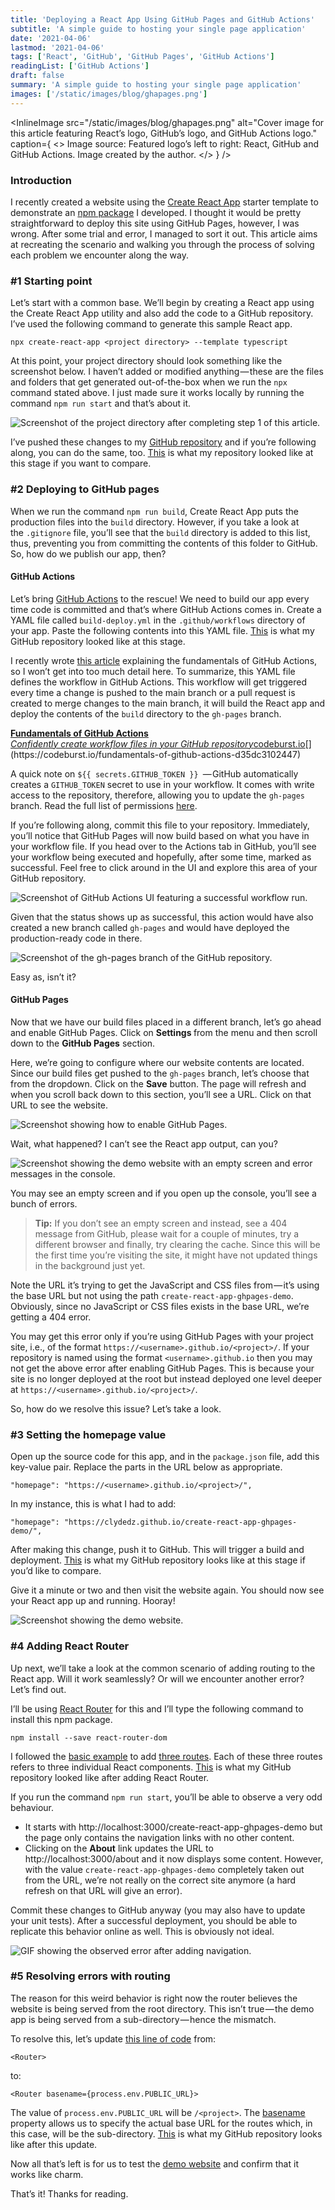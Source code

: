 ```yaml
---
title: 'Deploying a React App Using GitHub Pages and GitHub Actions'
subtitle: 'A simple guide to hosting your single page application'
date: '2021-04-06'
lastmod: '2021-04-06'
tags: ['React', 'GitHub', 'GitHub Pages', 'GitHub Actions']
readingList: ['GitHub Actions']
draft: false
summary: 'A simple guide to hosting your single page application'
images: ['/static/images/blog/ghapages.png']
---
```


<InlineImage
  src="/static/images/blog/ghapages.png"
  alt="Cover image for this article featuring React’s logo, GitHub’s logo, and GitHub Actions logo."
  caption={
    <>
      Image source: Featured logo’s left to right: React, GitHub and GitHub Actions. Image created
      by the author.
    </>
  }
/>

### Introduction

I recently created a website using the [Create React App](https://create-react-app.dev/) starter template to demonstrate an [npm package](https://www.npmjs.com/package/react-markdown-content) I developed. I thought it would be pretty straightforward to deploy this site using GitHub Pages, however, I was wrong. After some trial and error, I managed to sort it out. This article aims at recreating the scenario and walking you through the process of solving each problem we encounter along the way.

### #1 Starting point

Let’s start with a common base. We’ll begin by creating a React app using the Create React App utility and also add the code to a GitHub repository. I’ve used the following command to generate this sample React app.

```
npx create-react-app <project directory> --template typescript
```

At this point, your project directory should look something like the screenshot below. I haven’t added or modified anything — these are the files and folders that get generated out-of-the-box when we run the `npx` command stated above. I just made sure it works locally by running the command `npm run start` and that’s about it.

![Screenshot of the project directory after completing step 1 of this article.](/static/posts/1_c6AsfWCMC-5uANCLBZXqDg.png)

I’ve pushed these changes to my [GitHub repository](https://github.com/ClydeDz/create-react-app-ghpages-demo) and if you’re following along, you can do the same, too. [This](https://github.com/ClydeDz/create-react-app-ghpages-demo/tree/step-1) is what my repository looked like at this stage if you want to compare.

### #2 Deploying to GitHub pages

When we run the command `npm run build`, Create React App puts the production files into the `build` directory. However, if you take a look at the `.gitignore` file, you’ll see that the `build` directory is added to this list, thus, preventing you from committing the contents of this folder to GitHub. So, how do we publish our app, then?

#### GitHub Actions

Let’s bring [GitHub Actions](https://docs.github.com/en/actions) to the rescue! We need to build our app every time code is committed and that’s where GitHub Actions comes in. Create a YAML file called `build-deploy.yml` in the `.github/workflows` directory of your app. Paste the following contents into this YAML file. [This](https://github.com/ClydeDz/create-react-app-ghpages-demo/tree/step-2) is what my GitHub repository looked like at this stage.

I recently wrote [this article](https://codeburst.io/fundamentals-of-github-actions-d35dc3102447) explaining the fundamentals of GitHub Actions, so I won’t get into too much detail here. To summarize, this YAML file defines the workflow in GitHub Actions. This workflow will get triggered every time a change is pushed to the main branch or a pull request is created to merge changes to the main branch, it will build the React app and deploy the contents of the `build` directory to the `gh-pages` branch.

[**Fundamentals of GitHub Actions**\
*Confidently create workflow files in your GitHub repository*codeburst.io](https://codeburst.io/fundamentals-of-github-actions-d35dc3102447 'https://codeburst.io/fundamentals-of-github-actions-d35dc3102447')[](https://codeburst.io/fundamentals-of-github-actions-d35dc3102447)

A quick note on `${{ secrets.GITHUB_TOKEN }} `— GitHub automatically creates a `GITHUB_TOKEN` secret to use in your workflow. It comes with write access to the repository, therefore, allowing you to update the `gh-pages` branch. Read the full list of permissions [here](https://docs.github.com/en/actions/reference/authentication-in-a-workflow#permissions-for-the-github_token).

If you’re following along, commit this file to your repository. Immediately, you’ll notice that GitHub Pages will now build based on what you have in your workflow file. If you head over to the Actions tab in GitHub, you’ll see your workflow being executed and hopefully, after some time, marked as successful. Feel free to click around in the UI and explore this area of your GitHub repository.

![Screenshot of GitHub Actions UI featuring a successful workflow run.](/static/posts/1_kHWQ5K54ZtRuHveK6LHPZQ.png)

Given that the status shows up as successful, this action would have also created a new branch called `gh-pages` and would have deployed the production-ready code in there.

![Screenshot of the gh-pages branch of the GitHub repository.](/static/posts/1_mVszntQwIxruxEc8f1WO4Q.png)

Easy as, isn’t it?

#### GitHub Pages

Now that we have our build files placed in a different branch, let’s go ahead and enable GitHub Pages. Click on **Settings&#x20;**&#x66;rom the menu and then scroll down to the **GitHub Pages** section.

Here, we’re going to configure where our website contents are located. Since our build files get pushed to the `gh-pages` branch, let’s choose that from the dropdown. Click on the **Save** button. The page will refresh and when you scroll back down to this section, you’ll see a URL. Click on that URL to see the website.

![Screenshot showing how to enable GitHub Pages.](/static/posts/1_bb8oLbOoLvTSy9vWS9dGVQ.png)

Wait, what happened? I can’t see the React app output, can you?

![Screenshot showing the demo website with an empty screen and error messages in the console.](/static/posts/1_pdrhN-O9vYXHK4heNYxgHQ.png)

You may see an empty screen and if you open up the console, you’ll see a bunch of errors.

> **Tip:** If you don’t see an empty screen and instead, see a 404 message from GitHub, please wait for a couple of minutes, try a different browser and finally, try clearing the cache. Since this will be the first time you’re visiting the site, it might have not updated things in the background just yet.

Note the URL it’s trying to get the JavaScript and CSS files from — it’s using the base URL but not using the path `create-react-app-ghpages-demo`. Obviously, since no JavaScript or CSS files exists in the base URL, we’re getting a 404 error.

You may get this error only if you’re using GitHub Pages with your project site, i.e., of the format `https://<username>.github.io/<project>/`. If your repository is named using the format `<username>.github.io` then you may not get the above error after enabling GitHub Pages. This is because your site is no longer deployed at the root but instead deployed one level deeper at `https://<username>.github.io/<project>/`.

So, how do we resolve this issue? Let’s take a look.

### #3 Setting the homepage value

Open up the source code for this app, and in the `package.json` file, add this key-value pair. Replace the parts in the URL below as appropriate.

```
"homepage": "https://<username>.github.io/<project>/",
```

In my instance, this is what I had to add:

```
"homepage": "https://clydedz.github.io/create-react-app-ghpages-demo/",
```

After making this change, push it to GitHub. This will trigger a build and deployment. [This](https://github.com/ClydeDz/create-react-app-ghpages-demo/tree/step-3) is what my GitHub repository looks like at this stage if you’d like to compare.

Give it a minute or two and then visit the website again. You should now see your React app up and running. Hooray!

![Screenshot showing the demo website.](/static/posts/1_BIgZyEBdo6AndYQ17APTew.png)

### #4 Adding React Router

Up next, we’ll take a look at the common scenario of adding routing to the React app. Will it work seamlessly? Or will we encounter another error? Let’s find out.

I’ll be using [React Router](https://reactrouter.com/web/guides/quick-start) for this and I’ll type the following command to install this npm package.

```
npm install --save react-router-dom
```

I followed the [basic example](https://reactrouter.com/web/example/basic) to add [three routes](https://github.com/ClydeDz/create-react-app-ghpages-demo/blob/step-4/src/App.tsx#L14-L33). Each of these three routes refers to three individual React components. [This](https://github.com/ClydeDz/create-react-app-ghpages-demo/tree/step-4) is what my GitHub repository looked like after adding React Router.

If you run the command `npm run start`, you’ll be able to observe a very odd behaviour.

- It starts with http://localhost:3000/create-react-app-ghpages-demo but the page only contains the navigation links with no other content.
- Clicking on the **About** link updates the URL to http://localhost:3000/about and it now displays some content. However, with the value `create-react-app-ghpages-demo` completely taken out from the URL, we’re not really on the correct site anymore (a hard refresh on that URL will give an error).

Commit these changes to GitHub anyway (you may also have to update your unit tests). After a successful deployment, you should be able to replicate this behavior online as well. This is obviously not ideal.

![GIF showing the observed error after adding navigation.](/static/posts/1_yFdoJ72WUHHi02HmKOcROQ.gif)

### #5 Resolving errors with routing

The reason for this weird behavior is right now the router believes the website is being served from the root directory. This isn’t true — the demo app is being served from a sub-directory — hence the mismatch.

To resolve this, let’s update [this line of code](https://github.com/ClydeDz/create-react-app-ghpages-demo/blob/step-4/src/App.tsx#L14) from:

```
<Router>
```

to:

```
<Router basename={process.env.PUBLIC_URL}>
```

The value of `process.env.PUBLIC_URL` will be `/<project>`. The [basename](https://reactrouter.com/web/api/BrowserRouter/basename-string) property allows us to specify the actual base URL for the routes which, in this case, will be the sub-directory. [This](https://github.com/ClydeDz/create-react-app-ghpages-demo/tree/step-5) is what my GitHub repository looks like after this update.

Now all that’s left is for us to test the [demo website](https://clydedz.github.io/create-react-app-ghpages-demo/) and confirm that it works like charm.

That’s it! Thanks for reading.
